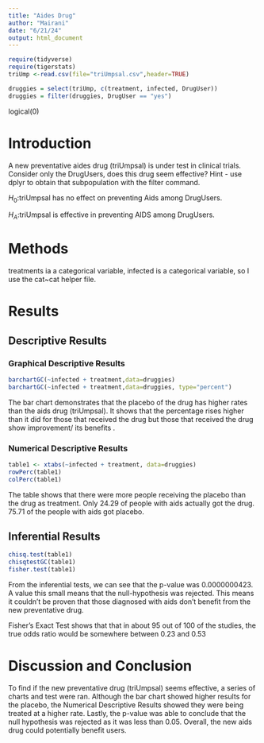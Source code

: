 ```yaml
---
title: "Aides Drug"
author: "Mairani"
date: "6/21/24"
output: html_document
---
```


```r
require(tidyverse)
require(tigerstats)
triUmp <-read.csv(file="triUmpsal.csv",header=TRUE)

druggies = select(triUmp, c(treatment, infected, DrugUser)) 
druggies = filter(druggies, DrugUser == "yes")

```

logical(0)

# Introduction

<!--In this section you explain what you are trying to show.  Where did the data come from?  What is the research or other question you are trying to answer?.  If you skimp in this section expect to be marked down in your grade. Paint a picture of the project a couple of paragraphs is expected!-->

A new  preventative aides drug (triUmpsal) is under test in clinical trials. Consider only the DrugUsers, does this drug seem effective?  Hint - use dplyr to obtain that subpopulation with the filter command.

$H_0$:triUmpsal has no effect on preventing Aids among DrugUsers.    

$H_A$:triUmpsal is effective in preventing AIDS among DrugUsers.    

# Methods

treatments ia a categorical variable,
infected is a categorical variable, so I use the cat~cat helper file.

<!--Decide on your methods:  use "variable analysis" or other appropriate descriptors.  Make sure to choose at least one graphical method and at least one numerical method. Discuss what data manipulations may be needed for example subsetting or other binning procedures and what sort of graphical displays and inferential tools will be used!-->

# Results

<!--Divide this section into two sub-sections:  One for your descriptive  results and one for your inferential results.!-->

## Descriptive Results

### Graphical Descriptive Results

<!--Graphical results here.  Make sure to show your code.  Provide appropriate labels for axes, giving units if possible, and provide a good title for the graph, too.  Use the graphical results to describe the patterns if any that exist in the data as focused toward the research question. Bottom line is to explain the features of the graph that are relevant to conforming or departing to what is expected by your null hypothesis !-->
```r
barchartGC(~infected + treatment,data=druggies)
barchartGC(~infected + treatment,data=druggies, type="percent")

```

The bar chart demonstrates that the placebo of the drug has higher rates than the aids drug (triUmpsal). It shows that the percentage rises higher than it did for those that received the drug but those that received the drug show improvement/ its benefits .

### Numerical Descriptive Results

```r
table1 <- xtabs(~infected + treatment, data=druggies)
rowPerc(table1)
colPerc(table1)
```
<!--Numerical results go here. Use the numerical results to describe the patterns if any that exist in the data as focused toward the research question!-->

The table shows that there were more people receiving the placebo than the drug as treatment. Only 24.29 of people with aids actually got the drug. 75.71 of the people with aids got placebo.   

## Inferential Results
```r
chisq.test(table1)
chisqtestGC(table1)
fisher.test(table1)
```
<!--State hypothesis clearly.  Make sure your discussion of the inferential test covers all the aspects that the test output produces, such as test statistic, p-value etc.  Make a decision about the null hypothesis, explain the assumptions on which the selected test/procedure was based, and why the chosen procedure satisfys the assumptions and is appropriate to answer the research question!-->

From the inferential tests, we can see that the p-value was 0.0000000423. A value this small means that the null-hypothesis was rejected. This means it couldn't be proven that those diagnosed with aids don't benefit from the new preventative drug.  

Fisher's Exact Test shows that that in about 95 out of 100 of the studies, the true odds ratio would be somewhere between 0.23 and 0.53     

# Discussion and Conclusion

<!--Discussion and conclusion here.  If you found a relationship be sure to consider whether the relationship occurs because one of the variavbles causes the other, or whether they perhasps are related for some other reason.  Watch the chapter 6 videos from the GeorgeTown videos collection.!-->
To find if the new preventative drug (triUmpsal) seems effective, a series of charts and test were ran. Although the bar chart showed higher results for the placebo, the Numerical Descriptive Results showed they were being treated at a higher rate. Lastly, the p-value was able to conclude that the null hypothesis was rejected as it was less than 0.05. Overall, the new aids drug could potentially benefit users.
